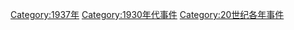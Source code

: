 [[Category:1937年|Category:1937年]]
[[Category:1930年代事件|Category:1930年代事件]]
[[Category:20世纪各年事件|Category:20世纪各年事件]]